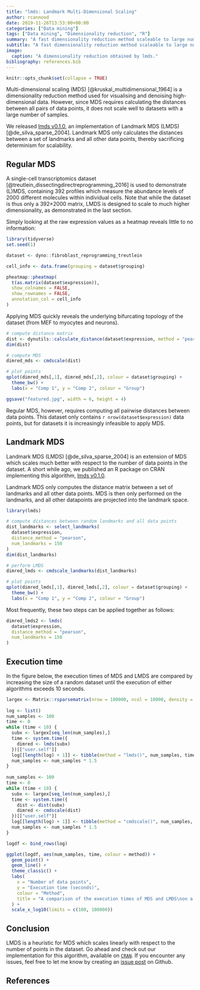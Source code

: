 ```yaml
---
title: "lmds: Landmark Multi-Dimensional Scaling"
author: rcannood
date: 2019-11-26T13:53:00+00:00
categories: ["Data mining"]
tags: ["Data mining", "Dimensionality reduction", "R"]
summary: "A fast dimensionality reduction method scaleable to large numbers of samples."
subtitle: "A fast dimensionality reduction method scaleable to large numbers of samples."
image:
  caption: "A dimensionality reduction obtained by lmds."
bibliography: references.bib
---
```


```r
knitr::opts_chunk$set(collapse = TRUE)
```

Multi-dimensional scaling (MDS) [@kruskal_multidimensional_1964] is a dimensionality reduction
method used for visualising and denoising high-dimensional data. However, since MDS requires 
calculating the distances between all pairs of data points, it does not scale well to datasets 
with a large number of samples.

We released [lmds v0.1.0](https://cran.r-project.org/package=lmds), an implementation of 
Landmark MDS (LMDS) [@de_silva_sparse_2004]. Landmark MDS only calculates the distances between a set of landmarks
and all other data points, thereby sacrificing determinism for scalability.

## Regular MDS
A single-cell transcriptomics dataset [@treutlein_dissectingdirectreprogramming_2016] is used to demonstrate (L)MDS, 
containing 392 profiles which measure the abundance levels of 2000 different molecules within individual cells.
Note that while the dataset is thus only a 392×2000 matrix, LMDS is designed to scale to much higher dimensionality, as demonstrated in the last section.

Simply looking at the raw expression values as a heatmap reveals little to no information:
 
```r
library(tidyverse)
set.seed(1)

dataset <- dyno::fibroblast_reprogramming_treutlein

cell_info <- data.frame(grouping = dataset$grouping)

pheatmap::pheatmap(
  t(as.matrix(dataset$expression)),
  show_colnames = FALSE,
  show_rownames = FALSE,
  annotation_col = cell_info
)
```

Applying MDS quickly reveals the underlying bifurcating topology of the dataset 
(from MEF to myocytes and neurons). 
```r
# compute distance matrix
dist <- dynutils::calculate_distance(dataset$expression, method = "pearson")
dim(dist)

# compute MDS
dimred_mds <- cmdscale(dist)

# plot points
qplot(dimred_mds[,1], dimred_mds[,2], colour = dataset$grouping) +
  theme_bw() +
  labs(x = "Comp 1", y = "Comp 2", colour = "Group")
```

```r
ggsave("featured.jpg", width = 6, height = 4)
```

Regular MDS, however, requires computing all pairwise distances between data points.
This dataset only contains `r nrow(dataset$expression)` data points, but for datasets 
it is increasingly infeasible to apply MDS. 

## Landmark MDS
Landmark MDS (LMDS) [@de_silva_sparse_2004] is an extension of MDS which scales much
better with respect to the number of data points in the dataset. A short while ago,
we published an R package on CRAN implementing this algorithm, 
[lmds v0.1.0](https://cran.r-project.org/package=lmds).

Landmark MDS only computes the distance matrix between a set of landmarks and all other data points.
MDS is then only performed on the landmarks, and all other datapoints are projected into
the landmark space.
```r
library(lmds)

# compute distances between random landmarks and all data points
dist_landmarks <- select_landmarks(
  dataset$expression,
  distance_method = "pearson",
  num_landmarks = 150
)
dim(dist_landmarks)

# perform LMDS
dimred_lmds <- cmdscale_landmarks(dist_landmarks)

# plot points
qplot(dimred_lmds[,1], dimred_lmds[,2], colour = dataset$grouping) +
  theme_bw() +
  labs(x = "Comp 1", y = "Comp 2", colour = "Group")
```

Most frequently, these two steps can be applied together as follows:
```r
dimred_lmds2 <- lmds(
  dataset$expression,
  distance_method = "pearson", 
  num_landmarks = 150
)
```

## Execution time

In the figure below, the execution times of MDS and LMDS are compared by increasing 
the size of a random dataset until the execution of either algorithms exceeds 10 seconds.

```r
largex <- Matrix::rsparsematrix(nrow = 100000, ncol = 10000, density = .01)
 
log <- list()
num_samples <- 100
time <- 0
while (time < 10) {
  subx <- largex[seq_len(num_samples),]
  time <- system.time({
    dimred <- lmds(subx)
  })[["user.self"]]
  log[[length(log) + 1]] <- tibble(method = "lmds()", num_samples, time)
  num_samples <- num_samples * 1.5
}
 
num_samples <- 100
time <- 0
while (time < 10) {
  subx <- largex[seq_len(num_samples),]
  time <- system.time({
    dist <- dist(subx)
    dimred <- cmdscale(dist)
  })[["user.self"]]
  log[[length(log) + 1]] <- tibble(method = "cmdscale()", num_samples, time)
  num_samples <- num_samples * 1.5
}

logdf <- bind_rows(log)

ggplot(logdf, aes(num_samples, time, colour = method)) +
  geom_point() +
  geom_line() +
  theme_classic() +
  labs(
    x = "Number of data points",
    y = "Execution time (seconds)",
    colour = "Method",
    title = "A comparison of the execution times of MDS and LMDS\non a dataset with 10'000 features and increasing numbers of data points."
  ) +
  scale_x_log10(limits = c(100, 100000))
```

## Conclusion

LMDS is a heuristic for MDS which scales linearly with respect to the number of points
in the dataset. Go ahead and check out our implementation for this algorithm,
available on [`CRAN`](https://cran.r-project.org/package=lmds).
If you encounter any issues, feel free to let me know by creating an 
[issue post](https://github.com/dynverse/lmds/issues) on Github.

## References